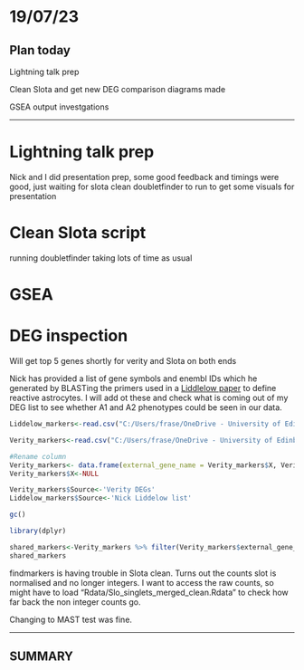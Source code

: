 # 19/07/23

## Plan today

Lightning talk prep

Clean Slota and get new DEG comparison diagrams made

GSEA output investgations

------------------------------------------------------------------------

# Lightning talk prep

Nick and I did presentation prep, some good feedback and timings were good, just waiting for slota clean doubletfinder to run to get some visuals for presentation

# Clean Slota script

running doubletfinder taking lots of time as usual

# GSEA

# DEG inspection

Will get top 5 genes shortly for verity and Slota on both ends

Nick has provided a list of gene symbols and enembl IDs which he generated by BLASTing the primers used in a [Liddlelow paper](https://www.ncbi.nlm.nih.gov/pmc/articles/PMC5404890/) to define reactive astrocytes. I will add ot these and check what is coming out of my DEG list to see whether A1 and A2 phenotypes could be seen in our data.

```r
Liddelow_markers<-read.csv("C:/Users/frase/OneDrive - University of Edinburgh/Working folder desktop/T2_Research Project/Diss/Liddelow_astrocyte_marker_list_egn.csv")

Verity_markers<-read.csv("C:/Users/frase/OneDrive - University of Edinburgh/Working folder desktop/T2_Research Project/Diss/Outputs/DGEs/Verity_astrocyte_prion_markers_clean.csv")

#Rename column
Verity_markers<- data.frame(external_gene_name = Verity_markers$X, Verity_markers)
Verity_markers$X<-NULL

Verity_markers$Source<-'Verity DEGs'
Liddelow_markers$Source<-'Nick Liddelow list'

gc()

library(dplyr)

shared_markers<-Verity_markers %>% filter(Verity_markers$external_gene_name %in% Liddelow_markers$external_gene_name)
shared_markers
```

findmarkers is having trouble in Slota clean. Turns out the counts slot is normalised and no longer integers. I want to access the raw counts, so might have to load "Rdata/Slo_singlets_merged_clean.Rdata" to check how far back the non integer counts go.

Changing to MAST test was fine.

------------------------------------------------------------------------

## SUMMARY
